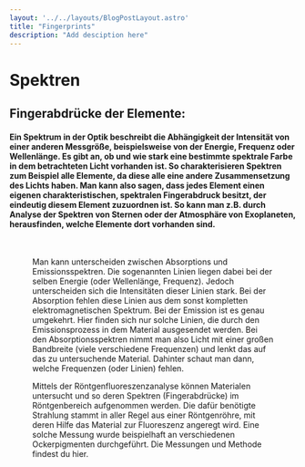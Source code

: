 ```yaml
---
layout: '../../layouts/BlogPostLayout.astro'
title: "Fingerprints"
description: "Add desciption here"
---
```


# Spektren 
## Fingerabdrücke der Elemente:

#### Ein Spektrum in der Optik beschreibt die Abhängigkeit der Intensität von einer anderen Messgröße, beispielsweise von der Energie, Frequenz oder Wellenlänge. Es gibt an, ob und wie stark eine bestimmte spektrale Farbe in dem betrachteten Licht vorhanden ist. So charakterisieren Spektren zum Beispiel alle Elemente, da diese alle eine andere Zusammensetzung des Lichts haben. Man kann also sagen, dass jedes Element einen eigenen charakteristischen, spektralen Fingerabdruck besitzt, der eindeutig diesem Element zuzuordnen ist. So kann man z.B. durch Analyse der Spektren von Sternen oder der Atmosphäre von Exoplaneten, herausfinden, welche Elemente dort vorhanden sind. 

<Figure url="/src/imgs/keywords/abs-ems-spectrum.png" text='test caption' />

&nbsp;

Man kann unterscheiden zwischen Absorptions und Emissionsspektren. Die sogenannten Linien liegen dabei bei der selben Energie (oder Wellenlänge, Frequenz). Jedoch unterscheiden sich die Intensitäten dieser Linien stark. Bei der Absorption fehlen diese Linien aus dem sonst kompletten elektromagnetischen Spektrum. Bei der Emission ist es genau umgekehrt. Hier finden sich nur solche Linien, die durch den Emissionsprozess in dem Material ausgesendet werden. Bei den Absorptionsspektren nimmt man also Licht mit einer großen Bandbreite (viele verschiedene Frequenzen) und lenkt das auf das zu untersuchende Material. Dahinter schaut man dann, welche Frequenzen (oder Linien) fehlen.  

Mittels der Röntgenfluoreszenzanalyse können Materialen untersucht und so deren Spektren (Fingerabdrücke) im Röntgenbereich aufgenommen werden. Die dafür benötigte Strahlung stammt in aller Regel aus einer Röntgenröhre, mit deren Hilfe das Material zur Fluoreszenz angeregt wird. Eine solche Messung wurde beispielhaft an verschiedenen Ockerpigmenten durchgeführt. Die Messungen und Methode findest du hier.
